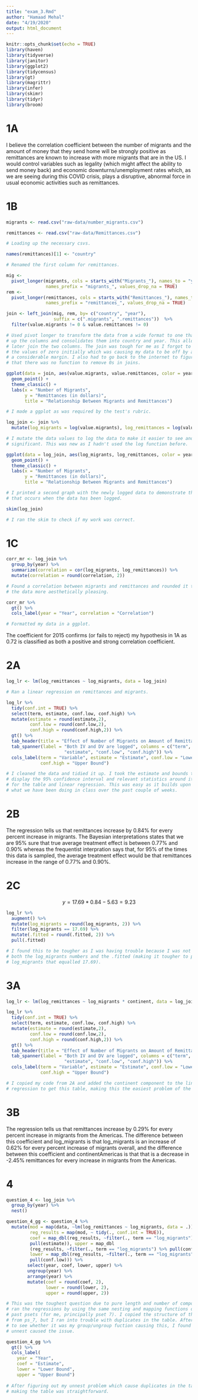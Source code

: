```yaml
---
title: "exam_3.Rmd"
author: "Hamaad Mehal"
date: "4/19/2020"
output: html_document
---
```


```r
knitr::opts_chunk$set(echo = TRUE)
library(haven)
library(tidyverse)
library(janitor)
library(ggplot2)
library(tidycensus)
library(gt)
library(magrittr)
library(infer)
library(skimr)
library(tidyr)
library(broom)
```

# 1A

I believe the correlation coefficient between the number of migrants and the 
amount of money that they send home will be strongly positive as remittances 
are known to increase with more migrants that are in the US. I would control 
variables such as legality (which might affect the ability to send money back)
and economic downturns/unemployment rates which, as we are seeing during this
COVID crisis, plays a disruptive, abnormal force in usual economic activities
such as remittances.

# 1B
```r
migrants <- read.csv("raw-data/number_migrants.csv")

remittances <- read.csv("raw-data/Remittances.csv")

# Loading up the necessary csvs.

names(remittances)[1] <- "country"

# Renamed the first column for remittances.

mig <-
  pivot_longer(migrants, cols = starts_with("Migrants_"), names_to = "year",
               names_prefix = "migrants_", values_drop_na = TRUE)
rem <- 
  pivot_longer(remittances, cols = starts_with("Remittances_"), names_to = "year",
               names_prefix = "remittances_", values_drop_na = TRUE)

join <- left_join(mig, rem, by= c("country", "year"), 
                  suffix = c(".migrants", ".remittances"))  %>%
  filter(value.migrants != 0 & value.remittances != 0)

# Used pivot longer to transform the data from a wide format to one that cleans
# up the columns and consolidates them into country and year. This allows us to
# later join the two columns. The join was tough for me as I forgot to remove
# the values of zero initially which was causing my data to be off by a 
# a considerable margin. I also had to go back to the internet to figure out
# that there was no function to remove 0s in joins.

ggplot(data = join, aes(value.migrants, value.remittances, color = year)) +
  geom_point() +
  theme_classic() +
  labs(x = "Number of Migrants", 
       y = "Remittances (in dollars)",
       title = "Relationship Between Migrants and Remittances")

# I made a ggplot as was required by the test's rubric.

log_join <- join %>%
  mutate(log_migrants = log(value.migrants), log_remittances = log(value.remittances))

# I mutate the data values to log the data to make it easier to see and more
# significant. This was new as I hadn't used the log function before.

ggplot(data = log_join, aes(log_migrants, log_remittances, color = year)) +
  geom_point() +
  theme_classic() +
  labs(x = "Number of Migrants", 
       y = "Remittances (in dollars)",
       title = "Relationship Between Migrants and Remittances")

# I printed a second graph with the newly logged data to demonstrate the change
# that occurs when the data has been logged.

skim(log_join)

# I ran the skim to check if my work was correct.
```

# 1C

```r
corr_mr <- log_join %>%
  group_by(year) %>%
  summarize(correlation = cor(log_migrants, log_remittances)) %>% 
  mutate(correlation = round(correlation, 2))

# Found a correlation between migrants and remittances and rounded it to make
# the data more aesthetically pleasing.

corr_mr %>%
  gt() %>%
  cols_label(year = "Year", correlation = "Correlation")

# Formatted my data in a ggplot.
```

The coefficient for 2015 confirms (or fails to reject) my hypothesis in 1A as
0.72 is classified as both a positive and strong correlation coefficient.


# 2A

```r
log_lr <- lm(log_remittances ~ log_migrants, data = log_join)

# Ran a linear regression on remittances and migrants.

log_lr %>%
  tidy(conf.int = TRUE) %>%
  select(term, estimate, conf.low, conf.high) %>%
  mutate(estimate = round(estimate,2),
         conf.low = round(conf.low,2),
         conf.high = round(conf.high,2)) %>%
  gt() %>% 
  tab_header(title = "Effect of Number of Migrants on Amount of Remittances") %>%
  tab_spanner(label = "Both IV and DV are logged", columns = c("term", 
                      "estimate", "conf.low", "conf.high")) %>%
  cols_label(term = "Variable", estimate = "Estimate", conf.low = "Lower Bound",
             conf.high = "Upper Bound")

# I cleaned the data and tidied it up. I took the estimate and bounds to
# display the 95% confidence interval and relevant statistics around it
# for the table and linear regression. This was easy as it builds upon
# what we have been doing in class over the past couple of weeks.

```

# 2B

The regression tells us that remittances increase by 0.84% for every percent
increase in migrants. The Bayesian interpretations states that we are 95% sure
that true average treatment effect is between 0.77% and 0.90% whereas the 
frequentist interpration says that, for 95% of the times this data is sampled,
the average treatment effect would be that remittances increase in the range
of 0.77% and 0.90%.

# 2C

$$ y = 17.69 * 0.84 - 5.63 = 9.23$$

```r

log_lr %>%
  augment() %>%
  mutate(log_migrants = round(log_migrants, 2)) %>%
  filter(log_migrants == 17.69) %>%
  mutate(.fitted = round(.fitted, 2)) %>%
  pull(.fitted)

# I found this to be tougher as I was having trouble because I was not rounding
# both the log_migrants numbers and the .fitted (making it tougher to pull
# log_migrants that equalled 17.69).
```
 
# 3A

```r
log_lr <- lm(log_remittances ~ log_migrants * continent, data = log_join)

log_lr %>%
  tidy(conf.int = TRUE) %>%
  select(term, estimate, conf.low, conf.high) %>%
  mutate(estimate = round(estimate,2),
         conf.low = round(conf.low,2),
         conf.high = round(conf.high,2)) %>%
  gt() %>% 
  tab_header(title = "Effect of Number of Migrants on Amount of Remittances") %>%
  tab_spanner(label = "Both IV and DV are logged", columns = c("term", 
                      "estimate", "conf.low", "conf.high")) %>%
  cols_label(term = "Variable", estimate = "Estimate", conf.low = "Lower Bound",
             conf.high = "Upper Bound")

# I copied my code from 2A and added the continent component to the linear 
# regression to get this table, making this the easiest problem of the test.

```

# 3B

The regression tells us that remittances increase by 0.29% for every percent
increase in migrants from the Americas. The difference between this coefficient
and log_migrants is that log_migrants is an increase of 0.62% for every percent
increase of migrants overall, and the difference between this coefficient and
continentAmericas is that that is a decrease in -2.45% remittances for every
increase in migrants from the Americas. 

# 4
```r

question_4 <- log_join %>%
  group_by(year) %>%
  nest()

question_4_gg <- question_4 %>%
  mutate(mod = map(data, ~lm(log_remittances ~ log_migrants, data = .)), 
         reg_results = map(mod, ~ tidy(., conf.int = TRUE)),
         coef = map_dbl(reg_results, ~filter(., term == "log_migrants") %>%
         pull(estimate)), upper = map_dbl
         (reg_results, ~filter(., term == "log_migrants") %>% pull(conf.high)),
         lower = map_dbl(reg_results, ~filter(., term == "log_migrants") %>% 
         pull(conf.low))) %>%
        select(year, coef, lower, upper) %>%
        ungroup(year) %>%
        arrange(year) %>%
        mutate(coef = round(coef, 2),
               lower = round(lower, 2),
               upper = round(upper, 2))

# This was the toughest question due to pure length and number of components. I 
# ran the regressions by using the same nesting and mapping functions of the 
# past psets (for me, principally pset 7). I copied the structure of the code
# from ps_7, but I ran into trouble with duplicates in the table. After trying
# to see whether it was my group/ungroup fuction causing this, I found that
# unnest caused the issue. 

question_4_gg %>%
  gt() %>%
  cols_label(
    year = "Year",
    coef = "Estimate",
    lower = "Lower Bound",
    upper = "Upper Bound")
  
# After figuring out my unnest problem which cause duplicates in the table,
# making the table was straightforward. 

```
